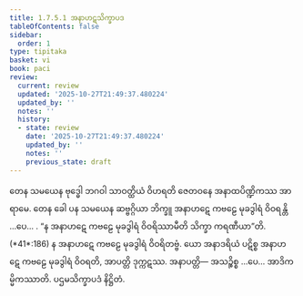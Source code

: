 ```yaml
---
title: 1.7.5.1 အနာဟဋသိက္ခာပဒ
tableOfContents: false
sidebar:
  order: 1
type: tipitaka
basket: vi
book: paci
review:
  current: review
  updated: '2025-10-27T21:49:37.480224'
  updated_by: ''
  notes: ''
  history:
  - state: review
    date: '2025-10-27T21:49:37.480224'
    updated_by: ''
    notes: ''
    previous_state: draft
---
```



<ReviewStatus review={frontmatter.review} showDetails={true} />

<HypothesisAnnotation frontmatter={frontmatter} />

<DynamicBreadcrumb />

<Division number="617" book="paci" e="ch" v="2" p="255">

<Paragraph number="1889" book="paci">
တေန သမယေန ဗုဒ္ဓေါ ဘဂဝါ သာဝတ္ထိယံ ဝိဟရတိ ဇေတဝနေ အနာထပိဏ္ဍိကဿ အာရာမေ. တေန ခေါ ပန သမယေန ဆဗ္ဗဂ္ဂိယာ ဘိက္ခူ အနာဟဋေ ကဗဠေ မုခဒွါရံ ဝိဝရန္တိ …ပေ… .
</Paragraph>

<Paragraph number="1890" book="paci">
<Emphasis>“န အနာဟဋေ ကဗဠေ မုခဒွါရံ ဝိဝရိဿာမီတိ သိက္ခာ ကရဏီယာ”</Emphasis>တိ. (*41*:<Emphasis>186</Emphasis>)
</Paragraph>

<Paragraph number="1891" book="paci">
န အနာဟဋေ ကဗဠေ မုခဒွါရံ ဝိဝရိတဗ္ဗံ. ယော အနာဒရိယံ ပဋိစ္စ အနာဟဋေ ကဗဠေ မုခဒွါရံ ဝိဝရတိ, အာပတ္တိ ဒုက္ကဋဿ.
</Paragraph>

<Paragraph number="1892" book="paci">
အနာပတ္တိ— အသဉ္စိစ္စ …ပေ… အာဒိကမ္မိကဿာတိ.

</Paragraph>
</Division>

<Paragraph number="1893" type="center" book="paci">
ပဌမသိက္ခာပဒံ နိဋ္ဌိတံ.
</Paragraph>